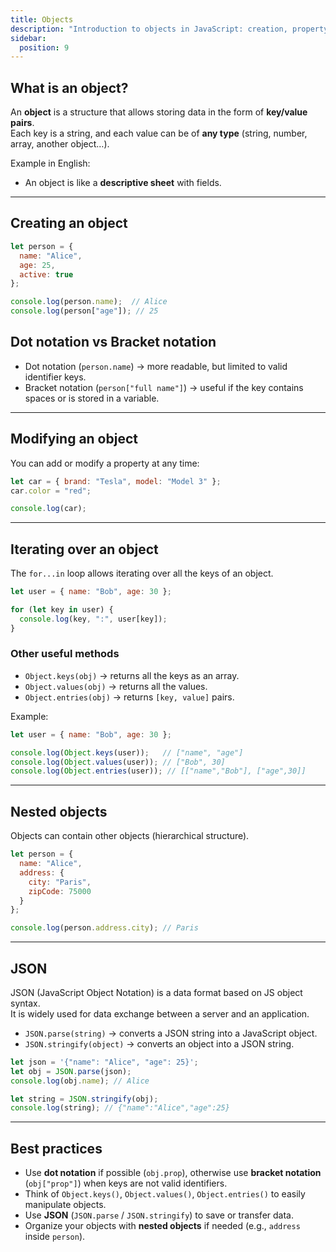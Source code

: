 ```yaml
---
title: Objects
description: "Introduction to objects in JavaScript: creation, property access, and iteration."
sidebar:
  position: 9
---
```


## What is an object?

An **object** is a structure that allows storing data in the form of **key/value pairs**.  
Each key is a string, and each value can be of **any type** (string, number, array, another object…).

Example in English:  
- An object is like a **descriptive sheet** with fields.


---
## Creating an object

```js
let person = {
  name: "Alice",
  age: 25,
  active: true
};

console.log(person.name);  // Alice
console.log(person["age"]); // 25
```

## Dot notation vs Bracket notation

- Dot notation (`person.name`) → more readable, but limited to valid identifier keys.
- Bracket notation (`person["full name"]`) → useful if the key contains spaces or is stored in a variable.

---
## Modifying an object

You can add or modify a property at any time:


```js
let car = { brand: "Tesla", model: "Model 3" };
car.color = "red";

console.log(car);
```

---

## Iterating over an object

The `for...in` loop allows iterating over all the keys of an object.

```js
let user = { name: "Bob", age: 30 };

for (let key in user) {
  console.log(key, ":", user[key]);
}
```

### Other useful methods
- `Object.keys(obj)` → returns all the keys as an array.
- `Object.values(obj)` → returns all the values.
- `Object.entries(obj)` → returns `[key, value]` pairs.

Example:

```js
let user = { name: "Bob", age: 30 };

console.log(Object.keys(user));   // ["name", "age"]
console.log(Object.values(user)); // ["Bob", 30]
console.log(Object.entries(user)); // [["name","Bob"], ["age",30]]

```

---
## Nested objects
Objects can contain other objects (hierarchical structure).

```js
let person = {
  name: "Alice",
  address: {
    city: "Paris",
    zipCode: 75000
  }
};

console.log(person.address.city); // Paris

```


---

## JSON

JSON (JavaScript Object Notation) is a data format based on JS object syntax.  
It is widely used for data exchange between a server and an application.

- `JSON.parse(string)` → converts a JSON string into a JavaScript object.  
- `JSON.stringify(object)` → converts an object into a JSON string.  

```js
let json = '{"name": "Alice", "age": 25}';
let obj = JSON.parse(json);
console.log(obj.name); // Alice

let string = JSON.stringify(obj);
console.log(string); // {"name":"Alice","age":25}

```

---

## Best practices

- Use **dot notation** if possible (`obj.prop`), otherwise use **bracket notation** (`obj["prop"]`) when keys are not valid identifiers.  
- Think of `Object.keys()`, `Object.values()`, `Object.entries()` to easily manipulate objects.  
- Use **JSON** (`JSON.parse` / `JSON.stringify`) to save or transfer data.  
- Organize your objects with **nested objects** if needed (e.g., `address` inside `person`).  
